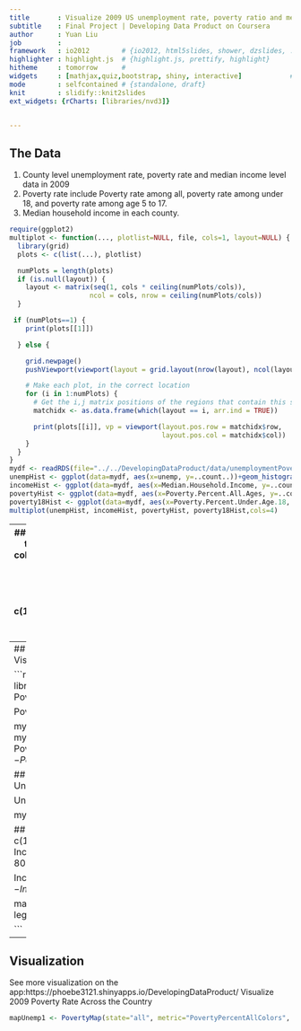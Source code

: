 ```yaml
---
title       : Visualize 2009 US unemployment rate, poverty ratio and median income level
subtitle    : Final Project | Developing Data Product on Coursera
author      : Yuan Liu
job         : 
framework   : io2012        # {io2012, html5slides, shower, dzslides, ...}
highlighter : highlight.js  # {highlight.js, prettify, highlight}
hitheme     : tomorrow      # 
widgets     : [mathjax,quiz,bootstrap, shiny, interactive]            # {mathjax, quiz, bootstrap}
mode        : selfcontained # {standalone, draft}
knit        : slidify::knit2slides
ext_widgets: {rCharts: [libraries/nvd3]}


---
```

## The Data
1. County level unemployment rate, poverty rate and median income level data in 2009
2. Poverty rate include Poverty rate among all, poverty rate among under 18, and poverty rate among age 5 to 17.
3. Median household income in each county.

```r
require(ggplot2)
multiplot <- function(..., plotlist=NULL, file, cols=1, layout=NULL) {
  library(grid)
  plots <- c(list(...), plotlist)

  numPlots = length(plots)
  if (is.null(layout)) {
    layout <- matrix(seq(1, cols * ceiling(numPlots/cols)),
                    ncol = cols, nrow = ceiling(numPlots/cols))
  }

 if (numPlots==1) {
    print(plots[[1]])

  } else {

    grid.newpage()
    pushViewport(viewport(layout = grid.layout(nrow(layout), ncol(layout))))

    # Make each plot, in the correct location
    for (i in 1:numPlots) {
      # Get the i,j matrix positions of the regions that contain this subplot
      matchidx <- as.data.frame(which(layout == i, arr.ind = TRUE))

      print(plots[[i]], vp = viewport(layout.pos.row = matchidx$row,
                                      layout.pos.col = matchidx$col))
    }
  }
}
mydf <- readRDS(file="../../DevelopingDataProduct/data/unemploymentPovertyIncome2009FIPS.rds")
unempHist <- ggplot(data=mydf, aes(x=unemp, y=..count..))+geom_histogram(color="black", fill="blue")
incomeHist <- ggplot(data=mydf, aes(x=Median.Household.Income, y=..count..))+geom_histogram(color="black", fill="blue")
povertyHist <- ggplot(data=mydf, aes(x=Poverty.Percent.All.Ages, y=..count..))+geom_histogram(color="black",fill="blue")
poverty18Hist <- ggplot(data=mydf, aes(x=Poverty.Percent.Under.Age.18, y=..count..))+geom_histogram(color="black",fill="blue")
multiplot(unempHist, incomeHist, povertyHist, poverty18Hist,cols=4)
```

---
## Data Pre-Process
1. Categorize the continuous numerical measures. Assign each category a color.
2. Visualize the numerical measures on a map by giving a area a color matching the numerical measurein that area.
3. The color pallete must respresent the meaning of the measure. 
3. Select the number of categories, and the cutoff point with the help of the histogram plot.
```r
PovertyCut <- c(0,5,10,15,20,25,30,40,100)
PovertyCutTex <- c("<5%","5-10%","10-15%","15-20%","20-25%","25-30%","30-40%",">40%")
UnempCut <- c(0,2,4,6,8,10,15,20,100)
UnempCutTex <- c("<2%","2-4%","4-6%","6-8%","8-10%","10-15%","15-20%",">20%")
IncomeCut <- c(10000,20000,30000,35000,40000,45000,50000,60000,80000,100000,max(mydf$Median.Household.Income))
IncomeCutTex <- c("<$10K","$10K-20K","$20K-30K","$30K-40K","$40K-50K","$50K-60K","$60K-70K","$70K-80K","$80K-90K","$90K-100K",">$100K")

```

---
## Visualization
See more visualization on the app: https://phoebe3121.shinyapps.io/DevelopingDataProduct/
Visualize the 2009 unemployment rate across the country.

```r
source("../../DevelopingDataProduct/helper.R", chdir=T)
library(data.table)
library(dplyr)
library(plyr)
library(maps)
library(RColorBrewer)
library(colorspace)
library(mapproj)
PovertyCut <- c(0,5,10,15,20,25,30,40,100)
PovertyCutTex <- c("<5%","5-10%","10-15%","15-20%","20-25%","25-30%","30-40%",">40%")

PovertyPercentColor <- brewer.pal(8, name="YlOrRd")

mydf$PovertyPercentAllColors <- PovertyPercentColor[
	as.numeric(
		cut(
			mydf$Poverty.Percent.All.Ages, PovertyCut
		)
	)
	]
mydf$PovertyPercentUnder18Colors <- PovertyPercentColor[
	as.numeric(
		cut(
			mydf$Poverty.Percent.Under.Age.18, PovertyCut
		)
	)
	]
mydf$PovertyPercent5to17Colors <- PovertyPercentColor[
	as.numeric(
		cut(
			mydf$Poverty.Percent.Ages.5.17, PovertyCut
		)
	)
	]

## CREATE PARAMETERS NEEDED IN THE UNEMPLOYMENT RATE GRAPH
UnempCut <- c(0,2,4,6,8,10,15,20,100)
UnempCutTex <- c("<2%","2-4%","4-6%","6-8%","8-10%","10-15%","15-20%",">20%")

UnempColor <- brewer.pal(8,name="YlOrRd")

mydf$unempColors <- UnempColor[
	as.numeric(
		cut(
			mydf$unemp, UnempCut)
		)
	]

## CREATE PARAMETERS NEEDED IN THE MEDIAN INDOME GRAPH
IncomeCut <- c(10000,20000,30000,35000,40000,45000,50000,60000,80000,100000,max(mydf$Median.Household.Income))
IncomeCutTex <- c("<$10K","$10K-20K","$20K-30K","$30K-40K","$40K-50K","$50K-60K","$60K-70K","$70K-80K","$80K-90K","$90K-100K",">$100K")

IncomeColor <- brewer.pal(11, name="RdBu")
mydf$incomeColors <- IncomeColor[
	as.numeric(
		cut(
			mydf$Median.Household.Income, IncomeCut
			)
		)
	]

 
mapUnemp = PovertyMap(state="all", metric="unempColors", mydf=mydf, legendTex=UnempCutTex, legendColor=UnempColor)

```

---
## Visualization
See more visualization on the app:https://phoebe3121.shinyapps.io/DevelopingDataProduct/
Visualize 2009 Poverty Rate Across the Country

```r
mapUnemp1 <- PovertyMap(state="all", metric="PovertyPercentAllColors", mydf=mydf, legendTex=PovertyCutTex, legendColor=PovertyPercentColor)


```

